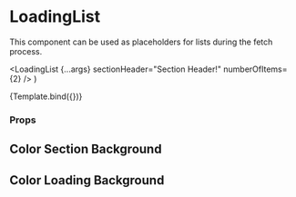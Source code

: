 

<Meta title="Components/Loading/LoadingList" component={LoadingList} />

# LoadingList

This component can be used as placeholders for lists during the fetch process.

  <LoadingList {...args} sectionHeader="Section Header!" numberOfItems={2} />
)

<Canvas>
  <Story name="Default">{Template.bind({})}</Story>
</Canvas>

### Props

<ArgsTable story="Default" />

## Color Section Background

<Canvas>
  <Story name="Color Section Background">
    <LoadingList
      numberOfItems={2}
      sectionHeader="Section Header!"
      colorSectionBackground="green"
    />
  </Story>
</Canvas>

## Color Loading Background

<Canvas>
  <Story name="Color Loading Background">
    <LoadingList
      numberOfItems={2}
      sectionHeader="Section Header!"
      colorLoadingBar="critical"
    />
  </Story>
</Canvas>
